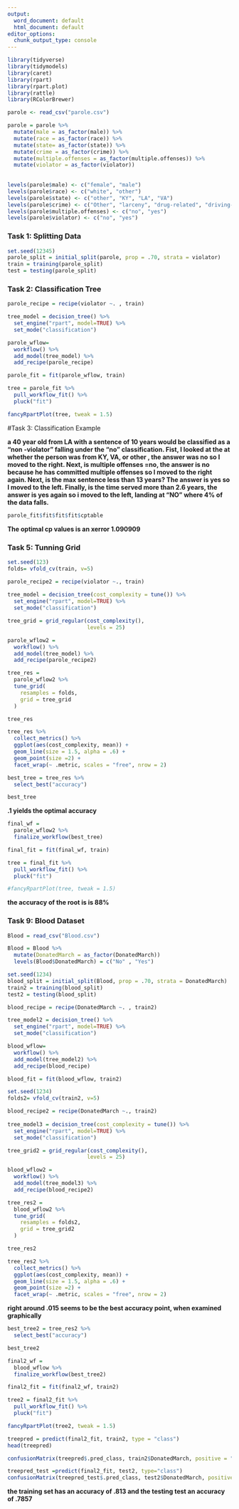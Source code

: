---
output:
  word_document: default
  html_document: default
editor_options:
  chunk_output_type: console
---
```{r}
library(tidyverse)
library(tidymodels)
library(caret)
library(rpart)
library(rpart.plot)
library(rattle)
library(RColorBrewer)
```

```{r Read in Data}
parole <- read_csv("parole.csv")
```

```{r Recode and Rename}
parole = parole %>%
  mutate(male = as_factor(male)) %>%
  mutate(race = as_factor(race)) %>%
  mutate(state= as_factor(state)) %>%
  mutate(crime = as_factor(crime)) %>%
  mutate(multiple.offenses = as_factor(multiple.offenses)) %>%
  mutate(violator = as_factor(violator))
  
  
levels(parole$male) <- c("female", "male")
levels(parole$race) <- c("white", "other")
levels(parole$state) <- c("other", "KY", "LA", "VA")
levels(parole$crime) <- c("Other", "larceny", "drug-related", "driving-related")
levels(parole$multiple.offenses) <- c("no", "yes")
levels(parole$violator) <- c("no", "yes")


```

### Task 1: Splitting Data

```{r Split the data}
set.seed(12345)
parole_split = initial_split(parole, prop = .70, strata = violator)
train = training(parole_split)
test = testing(parole_split)

```

### Task 2: Classification Tree

```{r classification tree}
parole_recipe = recipe(violator ~. , train)

tree_model = decision_tree() %>%
  set_engine("rpart", model=TRUE) %>%
  set_mode("classification")

parole_wflow=
  workflow() %>%
  add_model(tree_model) %>%
  add_recipe(parole_recipe)

parole_fit = fit(parole_wflow, train)
```

```{r pluck the fit}
tree = parole_fit %>%
  pull_workflow_fit() %>%
  pluck("fit")

```


```{r plot the tree}
fancyRpartPlot(tree, tweak = 1.5)

```

#Task 3: Classification Example

**a 40 year old from LA with a sentence of 10 years would be classified as a "non -violator" falling under the "no" classification. Fist, I looked at the at whether the person was from KY, VA, or other , the answer was no so I moved to the right. Next, is multiple offenses =no, the answer is no because he has committed multiple offenses so I moved to the right again. Next, is the max sentence less than 13 years? The answer is yes so I moved to the left. Finally, is the time served more than 2.6 years, the answer is yes again so i moved to the left, landing at "NO" where 4% of the data falls.**

```{r Tasl 4: examine CP}
parole_fit$fit$fit$fit$cptable
```

**The optimal cp values is an xerror 1.090909** 

### Task 5: Tunning Grid

```{r create folds}
set.seed(123)
folds= vfold_cv(train, v=5)

```

```{r tunning grid}
parole_recipe2 = recipe(violator ~., train)
  
tree_model = decision_tree(cost_complexity = tune()) %>%
  set_engine("rpart", model=TRUE) %>%
  set_mode("classification")

tree_grid = grid_regular(cost_complexity(),
                         levels = 25)

parole_wflow2 =
  workflow() %>%
  add_model(tree_model) %>%
  add_recipe(parole_recipe2)

tree_res = 
  parole_wflow2 %>%
  tune_grid(
    resamples = folds,
    grid = tree_grid
  )

tree_res

```

```{r task 5: copied code to graphically examine CP}
tree_res %>%
  collect_metrics() %>%
  ggplot(aes(cost_complexity, mean)) +
  geom_line(size = 1.5, alpha = .6) +
  geom_point(size =2) +
  facet_wrap(~ .metric, scales = "free", nrow = 2)
```

```{r task 6}
best_tree = tree_res %>%
  select_best("accuracy")

best_tree
```


**.1 yields the optimal accuracy**   


```{r task 7: finalize workflow}
final_wf =
  parole_wflow2 %>%
  finalize_workflow(best_tree)
```

```{r task 7: pluck the fit and plot the tree}
final_fit = fit(final_wf, train)

tree = final_fit %>%
  pull_workflow_fit() %>%
  pluck("fit")

#fancyRpartPlot(tree, tweak = 1.5)
```

**the accuracy of the root is is 88%**  

### Task 9: Blood Dataset

```{r Task 9 a: read in data and recode}
Blood = read_csv("Blood.csv")

Blood = Blood %>%
  mutate(DonatedMarch = as_factor(DonatedMarch))
  levels(Blood$DonatedMarch) = c("No" , "Yes")
```

```{r Task 9b: split the data}

set.seed(1234)
blood_split = initial_split(Blood, prop = .70, strata = DonatedMarch)
train2 = training(blood_split)
test2 = testing(blood_split)
```

```{r Task 9b: Classification Tree}
blood_recipe = recipe(DonatedMarch ~. , train2)

tree_model2 = decision_tree() %>%
  set_engine("rpart", model=TRUE) %>%
  set_mode("classification")

blood_wflow=
  workflow() %>%
  add_model(tree_model2) %>%
  add_recipe(blood_recipe)

blood_fit = fit(blood_wflow, train2)
```


```{r Task 9b: Create Folds}
set.seed(1234)
folds2= vfold_cv(train2, v=5)

```

```{r Task9b: Tunning}
blood_recipe2 = recipe(DonatedMarch ~., train2)
  
tree_model3 = decision_tree(cost_complexity = tune()) %>%
  set_engine("rpart", model=TRUE) %>%
  set_mode("classification")

tree_grid2 = grid_regular(cost_complexity(),
                         levels = 25)

blood_wflow2 =
  workflow() %>%
  add_model(tree_model3) %>%
  add_recipe(blood_recipe2)

tree_res2 = 
  blood_wflow2 %>%
  tune_grid(
    resamples = folds2,
    grid = tree_grid2
  )

tree_res2

```

```{r task 9b: Graphically examine CP}
tree_res2 %>%
  collect_metrics() %>%
  ggplot(aes(cost_complexity, mean)) +
  geom_line(size = 1.5, alpha = .6) +
  geom_point(size =2) +
  facet_wrap(~ .metric, scales = "free", nrow = 2)
```


**right around .015 seems to be the best accuracy point, when examined graphically**

```{r Task 10 : finalize the workflow}
best_tree2 = tree_res2 %>%
  select_best("accuracy")

best_tree2

final2_wf =
  blood_wflow %>%
  finalize_workflow(best_tree2)
```

```{r task 10: Plot the tree}
final2_fit = fit(final2_wf, train2)

tree2 = final2_fit %>%
  pull_workflow_fit() %>%
  pluck("fit")

fancyRpartPlot(tree2, tweak = 1.5)

```



```{r Task 11: determine accuracy on training set}

treepred = predict(final2_fit, train2, type = "class")
head(treepred)

confusionMatrix(treepred$.pred_class, train2$DonatedMarch, positive = "Yes")
```

```{r determine accuracy on testing set}

treepred_test =predict(final2_fit, test2, type="class")
confusionMatrix(treepred_test$.pred_class, test2$DonatedMarch, positive = "Yes")
```

**the training set has an accuracy of .813 and the testing test an accuracy of .7857**  
